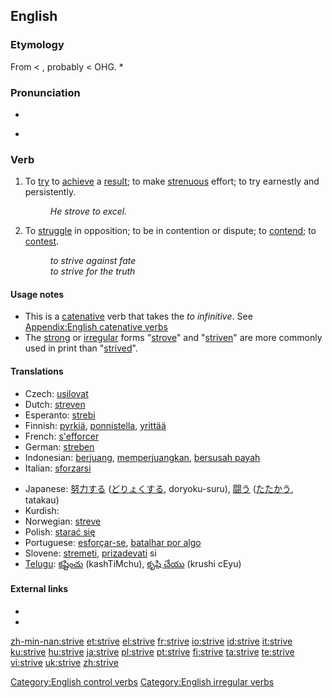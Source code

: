 ==English==

===Etymology===
From {{etyl|enm}} {{term|striven}} < {{etyl|fro}} {{term|estriver||to strive}}, probably < OHG. *{{term|striban}}

===Pronunciation===
* {{IPA|/'stɻaɪv/}}
* {{audio|En-us-strive.ogg|Audio (US)}}
*: {{rhymes|aɪv}}

===Verb===
{{en-verb|strives|striving|'''[[strove]]''' or '''[[strived]]'''|'''[[striven]]''' or '''[[strived]]'''}}

# To [[try]] to [[achieve]] a [[result]]; to make [[strenuous]] effort; to try earnestly and persistently.
#: ''He strove to excel.''
# To [[struggle]] in opposition; to be in contention or dispute; to [[contend]]; to [[contest]].
#: ''to strive against fate''
#: ''to strive for the truth''

====Usage notes====
* This is a [[catenative]] verb that takes the ''to infinitive''. See [[Appendix:English catenative verbs]]
* The [[strong]] or [[irregular]] forms "[[strove]]" and "[[striven]]" are more commonly used in print than "[[strived]]".

====Translations====
{{trans-top|to try}}
* Czech: [[usilovat]]
* Dutch: [[streven]]
* Esperanto: [[strebi]]
* Finnish: [[pyrkiä]], [[ponnistella]], [[yrittää]]
* French: [[s'efforcer]]
* German: [[streben]]
* Indonesian: [[juang|berjuang]], [[juang|memperjuangkan]], [[susah payah|bersusah payah]]
* Italian: [[sforzarsi]]
{{trans-mid}}
* Japanese: [[努力]]する ([[どりょく]]する, doryoku-suru), [[闘う]] ([[たたかう]], tatakau)
* Kurdish: {{ku-Arab|[[تێکۆشان]]}}
* Norwegian: [[streve]]
* Polish: [[starać się]]
* Portuguese: [[esforçar-se]], [[batalhar por algo]]
* Slovene: [[stremeti]], [[prizadevati]] si
* [[Telugu]]: [[కష్టించు]] (kashTiMchu), [[కృషి చేయు]] (krushi cEyu)
{{trans-bottom}}

====External links====
* {{R:Webster 1913}}
* {{R:Century 1911}}

[[Category:English control verbs]]
[[Category:English irregular verbs]]

[[zh-min-nan:strive]]
[[et:strive]]
[[el:strive]]
[[fr:strive]]
[[io:strive]]
[[id:strive]]
[[it:strive]]
[[ku:strive]]
[[hu:strive]]
[[ja:strive]]
[[pl:strive]]
[[pt:strive]]
[[fi:strive]]
[[ta:strive]]
[[te:strive]]
[[vi:strive]]
[[uk:strive]]
[[zh:strive]]
